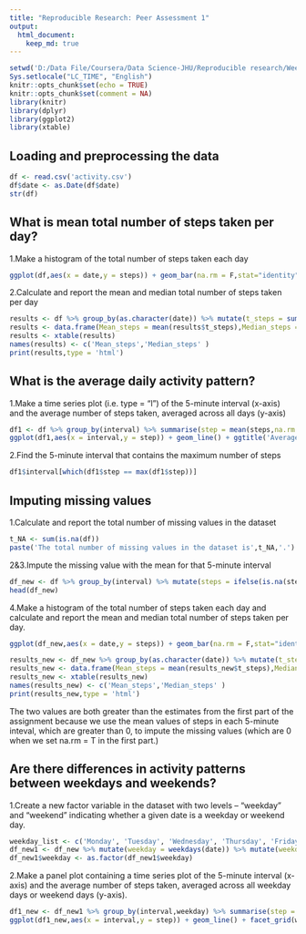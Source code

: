 ```yaml
---
title: "Reproducible Research: Peer Assessment 1"
output: 
  html_document:
    keep_md: true
---
```

```r
setwd('D:/Data File/Coursera/Data Science-JHU/Reproducible research/Week 2/RepData_PeerAssessment1')
Sys.setlocale("LC_TIME", "English")
knitr::opts_chunk$set(echo = TRUE)
knitr::opts_chunk$set(comment = NA)
library(knitr)
library(dplyr)
library(ggplot2)
library(xtable)
```

## Loading and preprocessing the data
```r
df <- read.csv('activity.csv')
df$date <- as.Date(df$date)
str(df)
```


## What is mean total number of steps taken per day?

1.Make a histogram of the total number of steps taken each day

```r
ggplot(df,aes(x = date,y = steps)) + geom_bar(na.rm = F,stat="identity") + theme(axis.text.x = element_text(angle = 90, hjust = 1)) + ggtitle('Total number of steps taken each day')
```

2.Calculate and report the mean and median total number of steps taken per day

```r
results <- df %>% group_by(as.character(date)) %>% mutate(t_steps = sum(steps,na.rm = T))
results <- data.frame(Mean_steps = mean(results$t_steps),Median_steps = median(results$t_steps))
results <- xtable(results)
names(results) <- c('Mean_steps','Median_steps' )
print(results,type = 'html')
```

## What is the average daily activity pattern?

1.Make a time series plot (i.e. type = "l") of the 5-minute interval (x-axis) and the average number of steps taken, averaged across all days (y-axis)

```r
df1 <- df %>% group_by(interval) %>% summarise(step = mean(steps,na.rm = T))
ggplot(df1,aes(x = interval,y = step)) + geom_line() + ggtitle('Average number of steps taken of 5-minute interval')
```

2.Find the 5-minute interval that contains the maximum number of steps

```r
df1$interval[which(df1$step == max(df1$step))]
```

## Imputing missing values

1.Calculate and report the total number of missing values in the dataset 

```r
t_NA <- sum(is.na(df))
paste('The total number of missing values in the dataset is',t_NA,'.')
```

2&3.Impute the missing value with the mean for that 5-minute interval

```r
df_new <- df %>% group_by(interval) %>% mutate(steps = ifelse(is.na(steps),mean(steps,na.rm = T),steps))
head(df_new)
```

4.Make a histogram of the total number of steps taken each day and calculate and report the mean and median total number of steps taken per day.

```r
ggplot(df_new,aes(x = date,y = steps)) + geom_bar(na.rm = F,stat="identity") + theme(axis.text.x = element_text(angle = 90, hjust = 1)) + ggtitle('Total number of steps taken each day')
```

```r
results_new <- df_new %>% group_by(as.character(date)) %>% mutate(t_steps = sum(steps,na.rm = T))
results_new <- data.frame(Mean_steps = mean(results_new$t_steps),Median_steps = median(results_new$t_steps))
results_new <- xtable(results_new)
names(results_new) <- c('Mean_steps','Median_steps' )
print(results_new,type = 'html')
```

The two values are both greater than the estimates from the first part of the assignment because we use the mean values of steps in each 5-minute inteval, which are greater than 0, to impute the missing values (which are 0 when we set na.rm = T in the first part.)

## Are there differences in activity patterns between weekdays and weekends?

1.Create a new factor variable in the dataset with two levels -- "weekday" and "weekend" indicating whether a given date is a weekday or weekend day.

```r
weekday_list <- c('Monday', 'Tuesday', 'Wednesday', 'Thursday', 'Friday')
df_new1 <- df_new %>% mutate(weekday = weekdays(date)) %>% mutate(weekday = ifelse(weekday %in% weekday_list,'weekday','weekend'))
df_new1$weekday <- as.factor(df_new1$weekday)
```

2.Make a panel plot containing a time series plot of the 5-minute interval (x-axis) and the average number of steps taken, averaged across all weekday days or weekend days (y-axis). 

```r
df1_new <- df_new1 %>% group_by(interval,weekday) %>% summarise(step = mean(steps,na.rm = T))
ggplot(df1_new,aes(x = interval,y = step)) + geom_line() + facet_grid(weekday ~ .) + ggtitle('Average number of steps taken of 5-minute interval in weekday and weekend')
```
